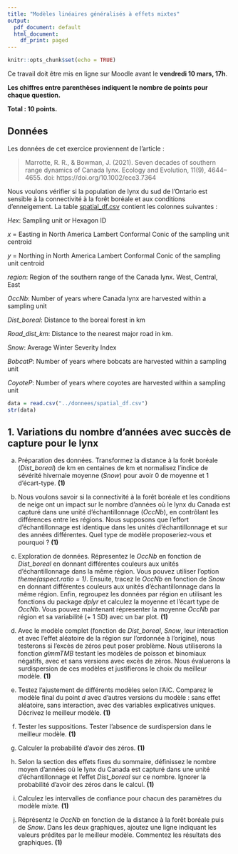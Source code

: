 ---
title: "Modèles linéaires généralisés à effets mixtes"
output:
  pdf_document: default
  html_document:
    df_print: paged
---

```{r setup, include=FALSE}
knitr::opts_chunk$set(echo = TRUE)
```

Ce travail doit être mis en ligne sur Moodle avant le **vendredi 10 mars, 17h**.

**Les chiffres entre parenthèses indiquent le nombre de points pour chaque question.**

**Total : 10 points.**

## Données

Les données de cet exercice proviennent de l'article :

> Marrotte, R. R., & Bowman, J. (2021). Seven decades of southern range dynamics of Canada lynx. Ecology and Evolution, 11(9), 4644–4655. doi: https://doi.org/10.1002/ece3.7364

Nous voulons vérifier si la population de lynx du sud de l'Ontario est sensible à la connectivité à la forêt boréale et aux conditions d'enneigement. La table [spatial_df.csv](../donnees/spatial_df.csv) contient les colonnes suivantes :

*Hex*: Sampling unit or Hexagon ID

*x* = Easting in North America Lambert Conformal Conic of the sampling unit centroid

*y* = Northing in North America Lambert Conformal Conic of the sampling unit centroid

*region*: Region of the southern range of the Canada lynx. West, Central, East

*OccNb*: Number of years where Canada lynx are harvested within a sampling unit

*Dist_boreal*: Distance to the boreal forest in km

*Road_dist_km*: Distance to the nearest major road in km.

*Snow*: Average Winter Severity Index

*BobcatP*: Number of years where bobcats are harvested within a sampling unit

*CoyoteP*: Number of years where coyotes are harvested within a sampling unit

```{r, warning = FALSE, message = FALSE}
data = read.csv("../donnees/spatial_df.csv")
str(data)
```

## 1. Variations du nombre d'années avec succès de capture pour le lynx

a. Préparation des données. Transformez la distance à la forêt boréale (*Dist_boreal*) de km en centaines de km et normalisez l'indice de sévérité hivernale moyenne (*Snow*) pour avoir 0 de moyenne et 1 d'écart-type. **(1)**

b. Nous voulons savoir si la connectivité à la forêt boréale et les conditions de neige ont un impact sur le nombre d'années où le lynx du Canada est capturé dans une unité d'échantillonnage (*OccNb*), en contrôlant les différences entre les régions. Nous supposons que l'effort d'échantillonnage est identique dans les unités d'échantillonnage et sur des années différentes. Quel type de modèle proposeriez-vous et pourquoi ? **(1)**

c. Exploration de données. Répresentez le *OccNb* en fonction de *Dist_boreal* en donnant différentes couleurs aux unités d'échantillonnage dans la même région. Vous pouvez utiliser l'option *theme(aspect.ratio = 1)*. Ensuite, tracez le *OccNb* en fonction de *Snow* en donnant différentes couleurs aux unités d'échantillonnage dans la même région. Enfin, regroupez les données par région en utilisant les fonctions du package *dplyr* et calculez la moyenne et l'écart type de *OccNb*. Vous pouvez maintenant répresenter la moyenne *OccNb* par région et sa variabilité (+ 1 SD) avec un bar plot. **(1)**

d. Avec le modèle complet (fonction de *Dist_boreal*, *Snow*, leur interaction et avec l'effet aléatoire de la région sur l'ordonnée à l'origine), nous testerons si l'excès de zéros peut poser problème. Nous utiliserons la fonction *glmmTMB* testant les modèles de poisson et binomiaux négatifs, avec et sans versions avec excès de zéros. Nous évaluerons la surdispersion de ces modèles et justifierons le choix du meilleur modèle. **(1)**

e. Testez l'ajustement de différents modèles selon l'AIC. Comparez le modèle final du point *d* avec d'autres versions du modèle : sans effet aléatoire, sans interaction, avec des variables explicatives uniques. Décrivez le meilleur modèle. **(1)**

f. Tester les suppositions. Tester l'absence de surdispersion dans le meilleur modèle. **(1)**

g. Calculer la probabilité d'avoir des zéros. **(1)**

h. Selon la section des effets fixes du sommaire, définissez le nombre moyen d'années où le lynx du Canada est capturé dans une unité d'échantillonnage et l'effet *Dist_boreal* sur ce nombre. Ignorer la probabilité d'avoir des zéros dans le calcul. **(1)**

i. Calculez les intervalles de confiance pour chacun des paramètres du modèle mixte. **(1)**

j. Réprésentz le *OccNb* en fonction de la distance à la forêt boréale puis de *Snow*. Dans les deux graphiques, ajoutez une ligne indiquant les valeurs prédites par le meilleur modèle. Commentez les résultats des graphiques. **(1)**

